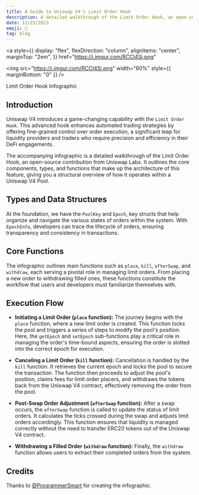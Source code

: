 ```yaml
---
title: A Guide to Uniswap V4's Limit Order Hook
description: A detailed walkthrough of the Limit Order Hook, an open-source contribution from Uniswap Labs.
date: 12/23/2023
emoji: 🔁
tag: blog
---
```


<a
  style={{
    display: "flex",
    flexDirection: "column",
    alignItems: "center",
    marginTop: "2em",
  }}
  href="https://i.imgur.com/RCCI4Sj.png"
>
  <img
    src="https://i.imgur.com/RCCI4Sj.png"
    width="60%"
    style={{ marginBottom: "0" }}
  />
  <div style={{ fontSize: "1rem", marginTop: "0" }}>
    Limit Order Hook Infographic
  </div>
</a>

## Introduction

Uniswap V4 introduces a game-changing capability with the `Limit Order Hook`. This advanced hook enhances automated trading strategies by offering fine-grained control over order execution, a significant leap for liquidity providers and traders who require precision and efficiency in their DeFi engagements.

The accompanying infographic is a detailed walkthrough of the Limit Order Hook, an open-source contribution from Uniswap Labs. It outlines the core components, types, and functions that make up the architecture of this feature, giving you a structural overview of how it operates within a Uniswap V4 Pool.

## Types and Data Structures

At the foundation, we have the `PoolKey` and `Epoch`, key structs that help organize and navigate the various states of orders within the system. With `EpochInfo`, developers can trace the lifecycle of orders, ensuring transparency and consistency in transactions.

## Core Functions

The infographic outlines main functions such as `place`, `kill`, `afterSwap`, and `withdraw`, each serving a pivotal role in managing limit orders. From placing a new order to withdrawing filled ones, these functions constitute the workflow that users and developers must familiarize themselves with.

## Execution Flow

- **Initiating a Limit Order (`place` function):** The journey begins with the `place` function, where a new limit order is created. This function locks the pool and triggers a series of steps to modify the pool's position. Here, the `getEpoch` and `setEpoch` sub-functions play a critical role in managing the order's time-bound aspects, ensuring the order is slotted into the correct epoch for execution.

- **Canceling a Limit Order (`kill` function):** Cancellation is handled by the `kill` function. It retrieves the current epoch and locks the pool to secure the transaction. The function then proceeds to adjust the pool's position, claims fees for limit order placers, and withdraws the tokens back from the Uniswap V4 contract, effectively removing the order from the pool.

- **Post-Swap Order Adjustment (`afterSwap` function):** After a swap occurs, the `afterSwap` function is called to update the status of limit orders. It calculates the ticks crossed during the swap and adjusts limit orders accordingly. This function ensures that liquidity is managed correctly without the need to transfer ERC20 tokens out of the Uniswap V4 contract.

- **Withdrawing a Filled Order (`withdraw` function):** Finally, the `withdraw` function allows users to extract their completed orders from the system.

## Credits

Thanks to [@ProgrammerSmart](https://twitter.com/ProgrammerSmart) for creating the infographic.
